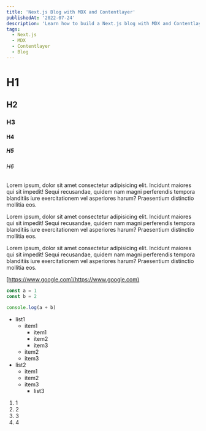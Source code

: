 ```yaml
---
title: 'Next.js Blog with MDX and Contentlayer'
publishedAt: '2022-07-24'
description: 'Learn how to build a Next.js blog with MDX and Contentlayer!'
tags:
  - Next.js
  - MDX
  - Contentlayer
  - Blog
---
```


# H1

## H2

### H3

#### H4

##### H5

###### H6

Lorem ipsum, dolor sit amet consectetur adipisicing elit. Incidunt maiores qui sit impedit! Sequi recusandae, quidem nam magni perferendis tempora blanditiis iure exercitationem vel asperiores harum? Praesentium distinctio mollitia eos.

Lorem ipsum, dolor sit amet consectetur adipisicing elit. Incidunt maiores qui sit impedit! Sequi recusandae, quidem nam magni perferendis tempora blanditiis iure exercitationem vel asperiores harum? Praesentium distinctio mollitia eos.

Lorem ipsum, dolor sit amet consectetur adipisicing elit. Incidunt maiores qui sit impedit! Sequi recusandae, quidem nam magni perferendis tempora blanditiis iure exercitationem vel asperiores harum? Praesentium distinctio mollitia eos.

[https://www.google.com](https://www.google.com)

```js
const a = 1
const b = 2

console.log(a + b)
```

- list1
  - item1
    - item1
    - item2
    - item3
  - item2
  - item3
- list2
  - item1
  - item2
  - item3
    - list3

1. 1
2. 2
3. 3
4. 4
